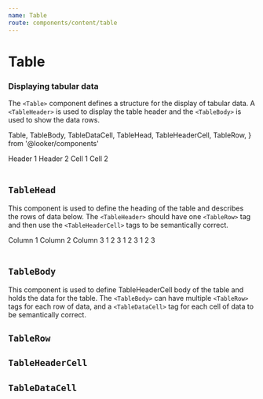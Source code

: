 ```yaml
---
name: Table
route: components/content/table
---
```



# Table

<ComponentDetail of="Table" figma="file/TIVgrnhEWwRGvr5yEQA4CVlj/Tables" />

### Displaying tabular data

The `<Table>` component defines a structure for the display of tabular data. A `<TableHeader>` is used to display the table header and the `<TableBody>` is used to show the data rows.

  Table,
  TableBody,
  TableDataCell,
  TableHead,
  TableHeaderCell,
  TableRow,
} from '@looker/components'

<Playground>
  <Table>
    <TableHead>
      <TableRow>
        <TableHeaderCell>Header 1</TableHeaderCell>
        <TableHeaderCell>Header 2</TableHeaderCell>
      </TableRow>
    </TableHead>
    <TableBody>
      <TableRow>
        <TableDataCell>Cell 1</TableDataCell>
        <TableDataCell>Cell 2</TableDataCell>
      </TableRow>
    </TableBody>
  </Table>
</Playground>

## `TableHead`

<ComponentDetail
  of="TableHead"
  github="Table/TableHead"
  figma="file/TIVgrnhEWwRGvr5yEQA4CVlj/Tables"
/>

This component is used to define the heading of the table and describes the rows of data below. The `<TableHeader>` should have one `<TableRow>` tag and then use the `<TableHeaderCell>` tags to be semantically correct.

<Playground>
  <Table>
    <TableHead>
      <TableRow>
        <TableHeaderCell>Column 1</TableHeaderCell>
        <TableHeaderCell>Column 2</TableHeaderCell>
        <TableHeaderCell>Column 3</TableHeaderCell>
      </TableRow>
    </TableHead>
    <TableBody>
      <TableRow>
        <TableDataCell>1</TableDataCell>
        <TableDataCell>2</TableDataCell>
        <TableDataCell>3</TableDataCell>
      </TableRow>
      <TableRow>
        <TableDataCell>1</TableDataCell>
        <TableDataCell>2</TableDataCell>
        <TableDataCell>3</TableDataCell>
      </TableRow>
      <TableRow>
        <TableDataCell>1</TableDataCell>
        <TableDataCell>2</TableDataCell>
        <TableDataCell>3</TableDataCell>
      </TableRow>
    </TableBody>
  </Table>
</Playground>

## `TableBody`

<ComponentDetail
  of="TableBody"
  github="Table/TableBody"
  figma="file/TIVgrnhEWwRGvr5yEQA4CVlj/Tables"
/>

This component is used to define TableHeaderCell body of the table and holds the data for the table. The `<TableBody>` can have multiple `<TableRow>` tags for each row of data, and a `<TableDataCell>` tag for each cell of data to be semantically correct.

## `TableRow`

<ComponentDetail
  of="TableRow"
  github="Table/TableRow"
  figma="file/TIVgrnhEWwRGvr5yEQA4CVlj/Tables"
/>

## `TableHeaderCell`

<ComponentDetail
  of="TableHeaderCell"
  github="Table/TableHeaderCell"
  figma="file/TIVgrnhEWwRGvr5yEQA4CVlj/Tables"
/>

## `TableDataCell`

<ComponentDetail
  of="TableDataCell"
  github="Table/TableDataCell"
  figma="file/TIVgrnhEWwRGvr5yEQA4CVlj/Tables"
/>
